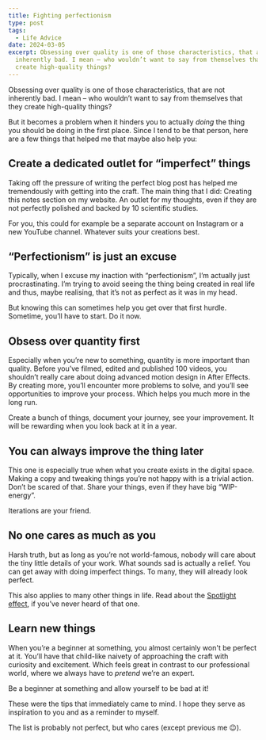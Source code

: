 ```yaml
---
title: Fighting perfectionism
type: post
tags:
  - Life Advice
date: 2024-03-05
excerpt: Obsessing over quality is one of those characteristics, that are not
  inherently bad. I mean – who wouldn’t want to say from themselves that they
  create high-quality things?
---
```


Obsessing over quality is one of those characteristics, that are not inherently bad. I mean – who wouldn’t want to say from themselves that they create high-quality things?

But it becomes a problem when it hinders you to actually _doing_ the thing you should be doing in the first place. Since I tend to be that person, here are a few things that helped me that maybe also help you:

## Create a dedicated outlet for “imperfect” things

Taking off the pressure of writing the perfect blog post has helped me tremendously with getting into the craft. The main thing that I did: Creating this notes section on my website. An outlet for my thoughts, even if they are not perfectly polished and backed by 10 scientific studies.

For you, this could for example be a separate account on Instagram or a new YouTube channel. Whatever suits your creations best.

## “Perfectionism” is just an excuse

Typically, when I excuse my inaction with “perfectionism”, I’m actually just procrastinating. I’m trying to avoid seeing the thing being created in real life and thus, maybe realising, that it’s not as perfect as it was in my head.

But knowing this can sometimes help you get over that first hurdle. Sometime, you’ll have to start. Do it now.

## Obsess over quantity first

Especially when you’re new to something, quantity is more important than quality. Before you’ve filmed, edited and published 100 videos, you shouldn’t really care about doing advanced motion design in After Effects. By creating more, you’ll encounter more problems to solve, and you’ll see opportunities to improve your process. Which helps you much more in the long run.

Create a bunch of things, document your journey, see your improvement. It will be rewarding when you look back at it in a year.

## You can always improve the thing later

This one is especially true when what you create exists in the digital space. Making a copy and tweaking things you’re not happy with is a trivial action. Don’t be scared of that. Share your things, even if they have big “WIP-energy”.

Iterations are your friend.

## No one cares as much as you

Harsh truth, but as long as you’re not world-famous, nobody will care about the tiny little details of your work. What sounds sad is actually a relief. You can get away with doing imperfect things. To many, they will already look perfect.

This also applies to many other things in life. Read about the [Spotlight effect](https://en.wikipedia.org/wiki/Spotlight_effect), if you’ve never heard of that one.

## Learn new things

When you’re a beginner at something, you almost certainly won't be perfect at it. You’ll have that child-like naivety of approaching the craft with curiosity and excitement. Which feels great in contrast to our professional world, where we always have to _pretend_ we’re an expert.

Be a beginner at something and allow yourself to be bad at it!

These were the tips that immediately came to mind. I hope they serve as inspiration to you and as a reminder to myself.

The list is probably not perfect, but who cares (except previous me 😉).
